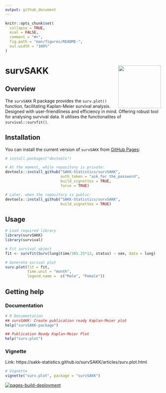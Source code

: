 ```yaml
---
output: github_document
---
```


<!-- README.md is generated from README.Rmd. Please edit that file -->

```r
knitr::opts_chunk$set(
  collapse = TRUE,
  eval = FALSE,
  comment = "#>",
  fig.path = "man/figures/README-",
  out.width = "100%"
)
```

# survSAKK <a href="https://sakk-statistics.github.io/survSAKK"><img src="man/figures/logo.png" align="right" height="138"/></a>

## Overview

The `survSAKK` R package provides the `surv.plot()` function, facilitating Kaplan-Meier survival analysis. Designed with user-friendliness and efficiency in mind. Offering robust tool for analysing survival data. It utilises the functionalites of `survival::survfit()`.

## Installation

You can install the current version of `survSAKK` from [GitHub Pages](file:///C:/Users/vithersans/Desktop/survSAKK/docs/index.html):

```r
# install.packages("devtools")

# At the moment, while repository is private:
devtools::install_github("SAKK-Statistics/survSAKK",
                         auth_token = "ask_for_the_password",
                         build_vignettes = TRUE,
                         force = TRUE)

# Later, when the repository is public:
devtools::install_github("SAKK-Statistics/survSAKK",
                         build_vignettes = TRUE)
```

## Usage


```r
# Load required library
library(survSAKK)
library(survival)

# Fit survival object 
fit <- survfit(Surv(lung$time/365.25*12, status) ~ sex, data = lung)

# Generate surival plot
surv.plot(fit = fit, 
          time.unit = "month",
          legend.name =  c("Male", "Female"))
```


## Getting help

### Documentation

```r
# R Documentation
## survSAKK: Create publication ready Kaplan-Meier plot
help("survSAKK-package")

## Publication Ready Kaplan-Meier Plot
help("surv.plot")
```

### Vignette

Link: https://sakk-statistics.github.io/survSAKK/articles/surv.plot.html

```r
# Vignette
vignette("surv.plot", package = "survSAKK")
```

[![pages-build-deployment](https://github.com/SAKK-Statistics/survSAKK/actions/workflows/pages/pages-build-deployment/badge.svg?branch=main)](https://github.com/SAKK-Statistics/survSAKK/actions/workflows/pages/pages-build-deployment)


